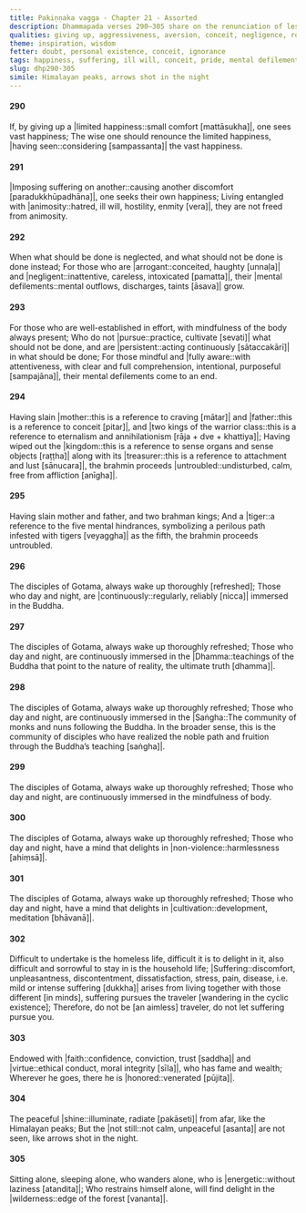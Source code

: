 ```yaml
---
title: Pakiṇṇaka vagga - Chapter 21 - Assorted
description: Dhammapada verses 290–305 share on the renunciation of lesser happiness for greater joy, mindfulness of the body, and applying effort to overcome defilements. Further, the verses highlight the harm of neglecting what should be done, consequence of imposing suffering on another, while praising recollection of the Buddha, Dhamma, and Saṅgha as well as the qualities of mindfulness, non-violence, and cultivation. The verses conclude with the benefits of solitude and the wilderness for those who are energetic and self-restrained.
qualities: giving up, aggressiveness, aversion, conceit, negligence, rousing of energy, mindfulness, full awareness, imperturbable, recollection of the Buddha, non-harm, cultivation, suffering, faith, ethical conduct, tranquility, solitude
theme: inspiration, wisdom
fetter: doubt, personal existence, conceit, ignorance
tags: happiness, suffering, ill will, conceit, pride, mental defilements, taints, cultivation, meditation, craving, Buddha, Dhamma, Saṅgha, mindfulness, harm, wilderness, seclusion, solitude, dhp
slug: dhp290-305
simile: Himalayan peaks, arrows shot in the night
---
```


#### 290

If, by giving up a |limited happiness::small comfort [mattāsukha]|,
one sees vast happiness;
The wise one should renounce the limited happiness,
|having seen::considering [sampassanta]| the vast happiness.

#### 291

|Imposing suffering on another::causing another discomfort [paradukkhūpadhāna]|,
one seeks their own happiness;
Living entangled with |animosity::hatred, ill will, hostility, enmity [vera]|,
they are not freed from animosity.

#### 292

When what should be done is neglected,
and what should not be done is done instead;
For those who are |arrogant::conceited, haughty [unnaḷa]| and |negligent::inattentive, careless, intoxicated [pamatta]|,
their |mental defilements::mental outflows, discharges, taints [āsava]| grow.

#### 293

For those who are well-established in effort,
with mindfulness of the body always present;
Who do not |pursue::practice, cultivate [sevati]| what should not be done,
and are |persistent::acting continuously [sātaccakārī]| in what should be done;
For those mindful and |fully aware::with attentiveness, with clear and full comprehension, intentional, purposeful [sampajāna]|,
their mental defilements come to an end.

#### 294

Having slain |mother::this is a reference to craving [mātar]| and |father::this is a reference to conceit [pitar]|,
and |two kings of the warrior class::this is a reference to eternalism and annihilationism [rāja + dve + khattiya]|;
Having wiped out the |kingdom::this is a reference to sense organs and sense objects [raṭṭha]| along with its |treasurer::this is a reference to attachment and lust [sānucara]|,
the brahmin proceeds |untroubled::undisturbed, calm, free from affliction [anīgha]|.

#### 295

Having slain mother and father,
and two brahman kings;
And a |tiger::a reference to the five mental hindrances, symbolizing a perilous path infested with tigers [veyaggha]| as the fifth,
the brahmin proceeds untroubled.

#### 296

The disciples of Gotama,
always wake up thoroughly [refreshed];
Those who day and night,
are |continuously::regularly, reliably [nicca]| immersed in the Buddha.

#### 297

The disciples of Gotama,
always wake up thoroughly refreshed;
Those who day and night,
are continuously immersed in the |Dhamma::teachings of the Buddha that point to the nature of reality, the ultimate truth [dhamma]|.

#### 298

The disciples of Gotama,
always wake up thoroughly refreshed;
Those who day and night,
are continuously immersed in the |Saṅgha::The community of monks and nuns following the Buddha. In the broader sense, this is the community of disciples who have realized the noble path and fruition through the Buddha’s teaching [saṅgha]|.

#### 299

The disciples of Gotama,
always wake up thoroughly refreshed;
Those who day and night,
are continuously immersed in the mindfulness of body.

#### 300

The disciples of Gotama,
always wake up thoroughly refreshed;
Those who day and night,
have a mind that delights in |non-violence::harmlessness [ahiṃsā]|.

#### 301

The disciples of Gotama,
always wake up thoroughly refreshed;
Those who day and night,
have a mind that delights in |cultivation::development, meditation [bhāvanā]|.

#### 302

Difficult to undertake is the homeless life, difficult it is to delight in it,
also difficult and sorrowful to stay in is the household life;
|Suffering::discomfort, unpleasantness, discontentment, dissatisfaction, stress, pain, disease, i.e. mild or intense suffering [dukkha]| arises from living together with those different [in minds],
suffering pursues the traveler [wandering in the cyclic existence];
Therefore, do not be [an aimless] traveler,
do not let suffering pursue you.

#### 303

Endowed with |faith::confidence, conviction, trust [saddha]| and |virtue::ethical conduct, moral integrity [sīla]|,
who has fame and wealth;
Wherever he goes,
there he is |honored::venerated [pūjita]|.

#### 304

The peaceful |shine::illuminate, radiate [pakāseti]| from afar,
like the Himalayan peaks;
But the |not still::not calm, unpeaceful [asanta]| are not seen,
like arrows shot in the night.

#### 305

Sitting alone, sleeping alone,
who wanders alone, who is |energetic::without laziness [atandita]|;
Who restrains himself alone,
will find delight in the |wilderness::edge of the forest [vananta]|.